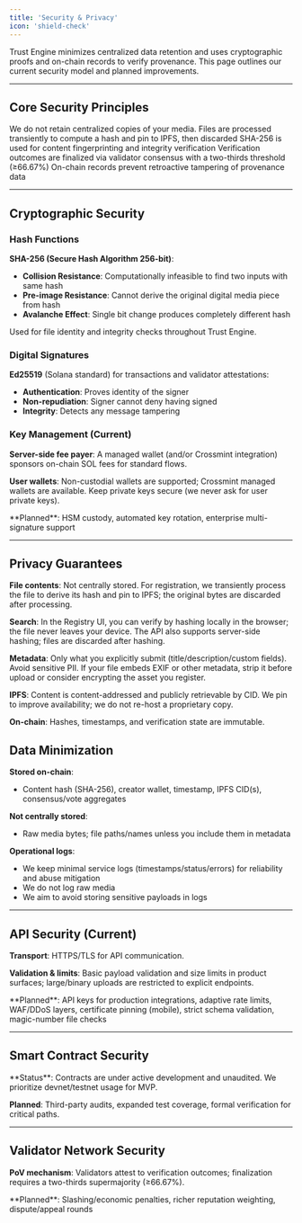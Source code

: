 ```yaml
---
title: 'Security & Privacy'
icon: 'shield-check'
---
```


Trust Engine minimizes centralized data retention and uses cryptographic proofs and on-chain records to verify provenance. This page outlines our current security model and planned improvements.

---

## Core Security Principles

<CardGroup cols={2}>
  <Card title="Privacy by Design" icon="eye-slash">
    We do not retain centralized copies of your media. Files are processed transiently to compute a hash and pin to IPFS, then discarded
  </Card>
  
  <Card title="Cryptographic Integrity" icon="key">
    SHA-256 is used for content fingerprinting and integrity verification
  </Card>
  
  <Card title="Decentralized Trust" icon="network-wired">
    Verification outcomes are finalized via validator consensus with a two-thirds threshold (≥66.67%)
  </Card>
  
  <Card title="Immutable Records" icon="lock">
    On-chain records prevent retroactive tampering of provenance data
  </Card>
</CardGroup>

---

## Cryptographic Security

### Hash Functions

**SHA-256 (Secure Hash Algorithm 256-bit)**:
- **Collision Resistance**: Computationally infeasible to find two inputs with same hash
- **Pre-image Resistance**: Cannot derive the original digital media piece from hash
- **Avalanche Effect**: Single bit change produces completely different hash

Used for file identity and integrity checks throughout Trust Engine.

### Digital Signatures

**Ed25519** (Solana standard) for transactions and validator attestations:
- **Authentication**: Proves identity of the signer
- **Non-repudiation**: Signer cannot deny having signed
- **Integrity**: Detects any message tampering

### Key Management (Current)

**Server-side fee payer**: A managed wallet (and/or Crossmint integration) sponsors on-chain SOL fees for standard flows.

**User wallets**: Non-custodial wallets are supported; Crossmint managed wallets are available. Keep private keys secure (we never ask for user private keys).

<Info>
**Planned**: HSM custody, automated key rotation, enterprise multi-signature support
</Info>

---

## Privacy Guarantees

**File contents**: Not centrally stored. For registration, we transiently process the file to derive its hash and pin to IPFS; the original bytes are discarded after processing.

**Search**: In the Registry UI, you can verify by hashing locally in the browser; the file never leaves your device. The API also supports server-side hashing; files are discarded after hashing.

**Metadata**: Only what you explicitly submit (title/description/custom fields). Avoid sensitive PII. If your file embeds EXIF or other metadata, strip it before upload or consider encrypting the asset you register.

**IPFS**: Content is content-addressed and publicly retrievable by CID. We pin to improve availability; we do not re-host a proprietary copy.

**On-chain**: Hashes, timestamps, and verification state are immutable.

## Data Minimization

**Stored on-chain**:
- Content hash (SHA-256), creator wallet, timestamp, IPFS CID(s), consensus/vote aggregates

**Not centrally stored**:
- Raw media bytes; file paths/names unless you include them in metadata

**Operational logs**:
- We keep minimal service logs (timestamps/status/errors) for reliability and abuse mitigation
- We do not log raw media
- We aim to avoid storing sensitive payloads in logs

---

## API Security (Current)

**Transport**: HTTPS/TLS for API communication.

**Validation & limits**: Basic payload validation and size limits in product surfaces; large/binary uploads are restricted to explicit endpoints.

<Info>
**Planned**: API keys for production integrations, adaptive rate limits, WAF/DDoS layers, certificate pinning (mobile), strict schema validation, magic-number file checks
</Info>

---

## Smart Contract Security

<Warning>
**Status**: Contracts are under active development and unaudited. We prioritize devnet/testnet usage for MVP.
</Warning>

**Planned**: Third-party audits, expanded test coverage, formal verification for critical paths.

---

## Validator Network Security

**PoV mechanism**: Validators attest to verification outcomes; finalization requires a two-thirds supermajority (≥66.67%).

<Info>
**Planned**: Slashing/economic penalties, richer reputation weighting, dispute/appeal rounds
</Info>